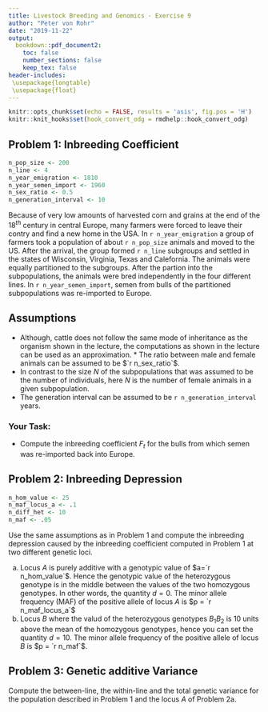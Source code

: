 ```yaml
---
title: Livestock Breeding and Genomics - Exercise 9
author: "Peter von Rohr"
date: "2019-11-22"
output:
  bookdown::pdf_document2:
    toc: false
    number_sections: false
    keep_tex: false
header-includes:
 \usepackage{longtable}
 \usepackage{float}
---
```


```r
knitr::opts_chunk$set(echo = FALSE, results = 'asis', fig.pos = 'H')
knitr::knit_hooks$set(hook_convert_odg = rmdhelp::hook_convert_odg)
```

## Problem 1: Inbreeding Coefficient
```r
n_pop_size <- 200
n_line <- 4
n_year_emigration <- 1810
n_year_semen_import <- 1960
n_sex_ratio <- 0.5
n_generation_interval <- 10
```

Because of very low amounts of harvested corn and grains at the end of the $18^{th}$ century in central Europe, many farmers were forced to leave their contry and find a new home in the USA. In `r n_year_emigration` a group of farmers took a population of about `r n_pop_size` animals and moved to the US.  After the arrival, the group formed `r n_line` subgroups and settled in the states of Wisconsin, Virginia, Texas and Calefornia. The animals were equally partitioned to the subgroups. After the partion into the subpopulations, the animals were bred independently in the four different lines. In `r n_year_semen_import`, semen from bulls of the partitioned subpopulations was re-imported to Europe. 

## Assumptions
* Although, cattle does not follow the same mode of inheritance as the organism shown in the lecture, the computations as shown in the lecture can be used as an approximation. * The ratio between male and female animals can be assumed to be $`r n_sex_ratio`$.
* In contrast to the size $N$ of the subpopulations that was assumed to be the number of individuals, here $N$ is the number of female animals in a given subpopulation.
* The generation interval can be assumed to be `r n_generation_interval` years.

### Your Task:

* Compute the inbreeding coefficient $F_t$ for the bulls from which semen was re-imported back into Europe. 







## Problem 2: Inbreeding Depression
```r
n_hom_value <- 25
n_maf_locus_a <- .1
n_diff_het <- 10
n_maf <- .05
```

Use the same assumptions as in Problem 1 and compute the inbreeding depression caused by the inbreeding coefficient computed in Problem 1 at two different genetic loci.

a. Locus $A$ is purely additive with a genotypic value of $a=`r n_hom_value`$. Hence the genotypic value of the heterozygous genotype is in the middle between the values of the two homozygous genotypes. In other words, the quantity $d = 0$. The minor allele frequency (MAF) of the positive allele of locus $A$ is $p = `r n_maf_locus_a`$
b. Locus $B$ where the valud of the heterozygous genotypes $B_1B_2$ is $10$ units above the mean of the homozygous genotypes, hence you can set the quantity $d=10$. The minor allele frequency of the positive allele of locus $B$ is $p = `r n_maf`$. 






## Problem 3: Genetic additive Variance
Compute the between-line, the within-line and the total genetic variance for the population described in Problem 1 and the locus $A$ of Problem 2a. 



